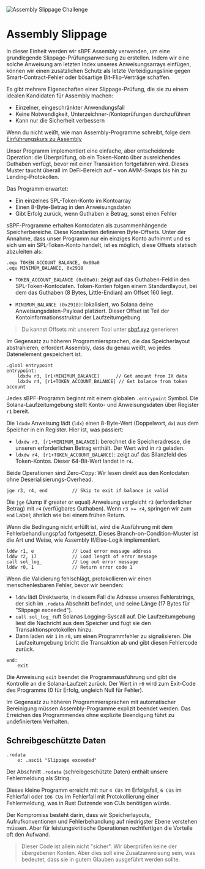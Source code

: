 
![Assembly Slippage Challenge](/graphics/challenge-banners/assembly-slippage.png)

# Assembly Slippage

In dieser Einheit werden wir sBPF Assembly verwenden, um eine grundlegende Slippage-Prüfungsanweisung zu erstellen. Indem wir eine solche Anweisung am letzten Index unseres Anweisungsarrays einfügen, können wir einen zusätzlichen Schutz als letzte Verteidigungslinie gegen Smart-Contract-Fehler oder bösartige Bit-Flip-Verträge schaffen.

Es gibt mehrere Eigenschaften einer Slippage-Prüfung, die sie zu einem idealen Kandidaten für Assembly machen:

- Einzelner, eingeschränkter Anwendungsfall
- Keine Notwendigkeit, Unterzeichner-/Kontoprüfungen durchzuführen
- Kann nur die Sicherheit verbessern

Wenn du nicht weißt, wie man Assembly-Programme schreibt, folge dem [Einführungskurs zu Assembly](/de/courses/introduction-to-assembly)

<ArticleSection name="Programm-Design" id="program-design" level="h2" />

Unser Programm implementiert eine einfache, aber entscheidende Operation: die Überprüfung, ob ein Token-Konto über ausreichendes Guthaben verfügt, bevor mit einer Transaktion fortgefahren wird. Dieses Muster taucht überall im DeFi-Bereich auf – von AMM-Swaps bis hin zu Lending-Protokollen.

Das Programm erwartet:
- Ein einzelnes SPL-Token-Konto im Kontoarray
- Einen 8-Byte-Betrag in den Anweisungsdaten
- Gibt Erfolg zurück, wenn Guthaben ≥ Betrag, sonst einen Fehler

<ArticleSection name="Speicher-Offsets" id="memory-offsets" level="h2" />

sBPF-Programme erhalten Kontodaten als zusammenhängende Speicherbereiche. Diese Konstanten definieren Byte-Offsets. Unter der Annahme, dass unser Programm nur ein einziges Konto aufnimmt und es sich um ein SPL-Token-Konto handelt, ist es möglich, diese Offsets statisch abzuleiten als:

```sbpf
.equ TOKEN_ACCOUNT_BALANCE, 0x00a0
.equ MINIMUM_BALANCE, 0x2918
```

- `TOKEN_ACCOUNT_BALANCE (0x00a0)`: zeigt auf das Guthaben-Feld in den SPL-Token-Kontodaten. Token-Konten folgen einem Standardlayout, bei dem das Guthaben (8 Bytes, Little-Endian) am Offset 160 liegt.

- `MINIMUM_BALANCE (0x2918)`: lokalisiert, wo Solana deine Anweisungsdaten-Payload platziert. Dieser Offset ist Teil der Kontoinformationsstruktur der Laufzeitumgebung.

> Du kannst Offsets mit unserem Tool unter [sbpf.xyz](https://sbpf.xyz) generieren

Im Gegensatz zu höheren Programmiersprachen, die das Speicherlayout abstrahieren, erfordert Assembly, dass du genau weißt, wo jedes Datenelement gespeichert ist.

<ArticleSection name="Entrypoint und erste Validierung" id="entrypoint-and-validations" level="h2" />

```sbpf
.globl entrypoint
entrypoint:
    ldxdw r3, [r1+MINIMUM_BALANCE]      // Get amount from IX data
    ldxdw r4, [r1+TOKEN_ACCOUNT_BALANCE] // Get balance from token account
```

Jedes sBPF-Programm beginnt mit einem globalen `.entrypoint` Symbol. Die Solana-Laufzeitumgebung stellt Konto- und Anweisungsdaten über Register `r1` bereit.

Die `ldxdw` Anweisung lädt (`ldx`) einen 8-Byte-Wert (Doppelwort, `dx`) aus dem Speicher in ein Register. Hier ist, was passiert:
- `ldxdw r3, [r1+MINIMUM_BALANCE]`: berechnet die Speicheradresse, die unseren erforderlichen Betrag enthält. Der Wert wird in `r3` geladen.
- `ldxdw r4, [r1+TOKEN_ACCOUNT_BALANCE]`: zeigt auf das Bilanzfeld des Token-Kontos. Dieser 64-Bit-Wert landet in `r4`.

Beide Operationen sind Zero-Copy: Wir lesen direkt aus den Kontodaten ohne Deserialisierungs-Overhead.

<ArticleSection name="Bedingte Logik und Verzweigung" id="conditional-logic-and-branching" level="h2" />

```sbpf
jge r3, r4, end         // Skip to exit if balance is valid
```

Die `jge` (Jump if greater or equal) Anweisung vergleicht `r3` (erforderlicher Betrag) mit `r4` (verfügbares Guthaben). Wenn `r3 >= r4`, springen wir zum `end` Label; ähnlich wie bei einem frühen Return.

Wenn die Bedingung nicht erfüllt ist, wird die Ausführung mit dem Fehlerbehandlungspfad fortgesetzt. Dieses Branch-on-Condition-Muster ist die Art und Weise, wie Assembly If/Else-Logik implementiert.

<ArticleSection name="Fehlerbehandlung und Logging" id="error-handling-and-logging" level="h2" />

```sbpf
lddw r1, e              // Load error message address
lddw r2, 17             // Load length of error message  
call sol_log_           // Log out error message
lddw r0, 1              // Return error code 1
```

Wenn die Validierung fehlschlägt, protokollieren wir einen menschenlesbaren Fehler, bevor wir beenden:
- `lddw` lädt Direktwerte, in diesem Fall die Adresse unseres Fehlerstrings, der sich im `.rodata` Abschnitt befindet, und seine Länge (17 Bytes für "Slippage exceeded").
- `call sol_log_` ruft Solanas Logging-Syscall auf. Die Laufzeitumgebung liest die Nachricht aus dem Speicher und fügt sie den Transaktionsprotokollen hinzu.
- Dann laden wir `1` in `r0`, um einen Programmfehler zu signalisieren. Die Laufzeitumgebung bricht die Transaktion ab und gibt diesen Fehlercode zurück.

<ArticleSection name="Programmbeendigung" id="program-termination" level="h2" />

```sbpf
end:
    exit
```

Die Anweisung `exit` beendet die Programmausführung und gibt die Kontrolle an die Solana-Laufzeit zurück. Der Wert in `r0` wird zum Exit-Code des Programms (0 für Erfolg, ungleich Null für Fehler).

Im Gegensatz zu höheren Programmiersprachen mit automatischer Bereinigung müssen Assembly-Programme explizit beendet werden. Das Erreichen des Programmendes ohne explizite Beendigung führt zu undefiniertem Verhalten.

## Schreibgeschützte Daten

```sbpf
.rodata
    e: .ascii "Slippage exceeded"
```

Der Abschnitt `.rodata` (schreibgeschützte Daten) enthält unsere Fehlermeldung als String.

<ArticleSection name="Fazit" id="conclusion" level="h2" />
  
Dieses kleine Programm erreicht mit nur `4 CUs` im Erfolgsfall, `6 CUs` im Fehlerfall oder `106 CUs` im Fehlerfall mit Protokollierung einer Fehlermeldung, was in Rust Dutzende von CUs benötigen würde.

Der Kompromiss besteht darin, dass wir Speicherlayouts, Aufrufkonventionen und Fehlerbehandlung auf niedrigster Ebene verstehen müssen. Aber für leistungskritische Operationen rechtfertigen die Vorteile oft den Aufwand.

> Dieser Code ist allein nicht "sicher". Wir überprüfen keine der übergebenen Konten. Aber dies soll eine Zusatzanweisung sein, was bedeutet, dass sie in gutem Glauben ausgeführt werden sollte.
